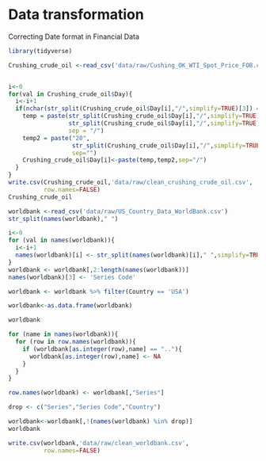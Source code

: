 # Data transformation

Correcting Date format in Financial Data
```r
library(tidyverse)

Crushing_crude_oil <-read_csv('data/raw/Cushing_OK_WTI_Spot_Price_FOB.csv')


i<-0
for(val in Crushing_crude_oil$Day){
  i<-i+1
  if(nchar(str_split(Crushing_crude_oil$Day[i],"/",simplify=TRUE)[3]) == 2){
    temp = paste(str_split(Crushing_crude_oil$Day[i],"/",simplify=TRUE)[1],
                 str_split(Crushing_crude_oil$Day[i],"/",simplify=TRUE)[2],
                 sep = "/")
    temp2 = paste("20",
                  str_split(Crushing_crude_oil$Day[i],"/",simplify=TRUE)[3],
                  sep="")
    Crushing_crude_oil$Day[i]<-paste(temp,temp2,sep="/")
  }
}
write.csv(Crushing_crude_oil,'data/raw/clean_crushing_crude_oil.csv',
          row.names=FALSE)
Crushing_crude_oil
```
```r
worldbank <-read_csv('data/raw/US_Country_Data_WorldBank.csv') 
str_split(names(worldbank)," ")

i<-0
for (val in names(worldbank)){
  i<-i+1
  names(worldbank)[i] <- str_split(names(worldbank)[i]," ",simplify=TRUE)[1]
}
worldbank <- worldbank[,2:length(names(worldbank))]
names(worldbank)[3] <- 'Series Code'

worldbank <- worldbank %>% filter(Country == 'USA')

worldbank<-as.data.frame(worldbank)

worldbank

for (name in names(worldbank)){
  for (row in row.names(worldbank)){
    if (worldbank[as.integer(row),name] == ".."){
      worldbank[as.integer(row),name] <- NA
    }
  }
}

row.names(worldbank) <- worldbank[,"Series"]

drop <- c("Series","Series Code","Country")

worldbank<-worldbank[,!(names(worldbank) %in% drop)]
worldbank

write.csv(worldbank,'data/raw/clean_worldbank.csv',
          row.names=FALSE)
```



